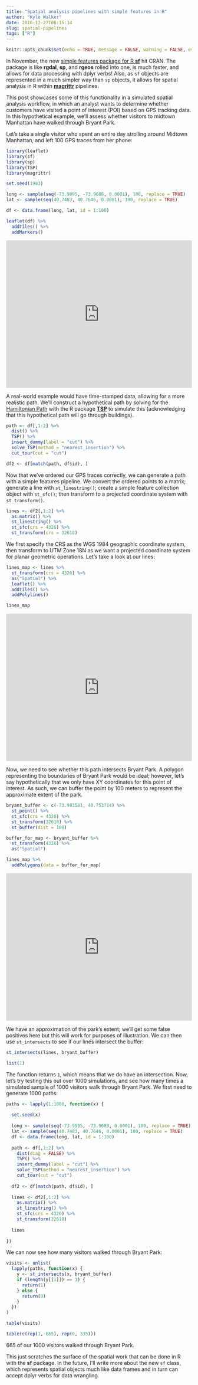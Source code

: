 ```yaml
---
title: "Spatial analysis pipelines with simple features in R"
author: "Kyle Walker"
date: 2016-12-27T06:15:14
slug: spatial-pipelines
tags: ["R"]
---
```


```r
knitr::opts_chunk$set(echo = TRUE, message = FALSE, warning = FALSE, eval = FALSE)
```

In November, the new [simple features package for R __sf__](https://cran.r-project.org/web/packages/sf/index.html) hit CRAN.  The package is like __rgdal__, __sp__, and __rgeos__ rolled into one, is much faster, and allows for data processing with dplyr verbs!  Also, as `sf` objects are represented in a much simpler way than `sp` objects, it allows for spatial analysis in R within [__magrittr__](https://cran.r-project.org/web/packages/magrittr/index.html) pipelines.

This post showcases some of this functionality in a simulated spatial analysis workflow, in which an analyst wants to determine whether customers have visited a point of interest (POI) based on GPS tracking data.  In this hypothetical example, we'll assess whether visitors to midtown Manhattan have walked through Bryant Park.  

Let’s take a single visitor who spent an entire day strolling around Midtown Manhattan, and left 100 GPS traces from her phone:

```r
library(leaflet)
library(sf)
library(sp)
library(TSP)
library(magrittr)

set.seed(1983)

long <- sample(seq(-73.9995, -73.9688, 0.0001), 100, replace = TRUE)
lat <- sample(seq(40.7483, 40.7646, 0.0001), 100, replace = TRUE)

df <- data.frame(long, lat, id = 1:100)

leaflet(df) %>%
  addTiles() %>%
  addMarkers()
```

<iframe src="https://walkerke.github.io/extras/blog/midtown_points.html" frameborder="0" scrolling="no" width="100%" height="400"></iframe>

A real-world example would have time-stamped data, allowing for a more realistic path.  We'll construct a hypothetical path by solving for the [Hamiltonian Path](https://en.wikipedia.org/wiki/Hamiltonian_path) with the R package [__TSP__](https://cran.r-project.org/web/packages/TSP/) to simulate this (acknowledging that this hypothetical path will go through buildings).  

```r
path <- df[,1:2] %>%
  dist() %>%
  TSP() %>%
  insert_dummy(label = "cut") %>%
  solve_TSP(method = "nearest_insertion") %>%
  cut_tour(cut = "cut") 

df2 <- df[match(path, df$id), ] 

```

Now that we've ordered our GPS traces correctly, we can generate a path with a simple features pipeline.  We convert the ordered points to a matrix; generate a line with `st_linestring()`; create a simple feature collection object with `st_sfc()`; then transform to a projected coordinate system with `st_transform()`.  

```r
lines <- df2[,1:2] %>%
  as.matrix() %>%
  st_linestring() %>%
  st_sfc(crs = 4326) %>%
  st_transform(crs = 32618)
```

We first specify the CRS as the WGS 1984 geographic coordinate system, then transform to UTM Zone 18N as we want a projected coordinate system for planar geometric operations.  Let's take a look at our lines:  

```r
lines_map <- lines %>%
  st_transform(crs = 4326) %>%
  as("Spatial") %>%
  leaflet() %>%
  addTiles() %>%
  addPolylines()

lines_map

```

<iframe src="https://walkerke.github.io/extras/blog/midtown_lines.html" frameborder="0" scrolling="no" width="100%" height="400"></iframe>

Now, we need to see whether this path intersects Bryant Park.  A polygon representing the boundaries of Bryant Park would be ideal; however, let's say hypothetically that we only have XY coordinates for this point of interest.  As such, we can buffer the point by 100 meters to represent the approximate extent of the park.  

```r
bryant_buffer <- c(-73.983581, 40.753714) %>%
  st_point() %>%
  st_sfc(crs = 4326) %>%
  st_transform(32618) %>%
  st_buffer(dist = 100)

buffer_for_map <- bryant_buffer %>%
  st_transform(4326) %>%
  as("Spatial")

lines_map %>%
  addPolygons(data = buffer_for_map)
```

<iframe src="https://walkerke.github.io/extras/blog/midtown_buffer.html" frameborder="0" scrolling="no" width="100%" height="400"></iframe>

We have an approximation of the park's extent; we'll get some false positives here but this will work for purposes of illustration.  We can then use `st_intersects` to see if our lines intersect the buffer: 

```r
st_intersects(lines, bryant_buffer)
```
```r
list(1)
```

The function returns `1`, which means that we do have an intersection.  Now, let's try testing this out over 1000 simulations, and see how many times a simulated sample of 1000 visitors walk through Bryant Park.  We first need to generate 1000 paths:  

```r
paths <- lapply(1:1000, function(x) {
  
  set.seed(x)
  
  long <- sample(seq(-73.9995, -73.9688, 0.0001), 100, replace = TRUE)
  lat <- sample(seq(40.7483, 40.7646, 0.0001), 100, replace = TRUE)
  df <- data.frame(long, lat, id = 1:100)
  
  path <- df[,1:2] %>%
    dist(diag = FALSE) %>%
    TSP() %>%
    insert_dummy(label = "cut") %>%
    solve_TSP(method = "nearest_insertion") %>%
    cut_tour(cut = "cut") 
  
  df2 <- df[match(path, df$id), ] 
  
  lines <- df2[,1:2] %>%
    as.matrix() %>%
    st_linestring() %>%
    st_sfc(crs = 4326) %>%
    st_transform(32618)
  
  lines
  
})

```

We can now see how many visitors walked through Bryant Park: 

```r
visits <- unlist(
  lapply(paths, function(x) {
    y <- st_intersects(x, bryant_buffer)
    if (length(y[[1]]) == 1) {
      return(1)
    } else {
      return(0)
    } 
  })
)

table(visits)
```

```r
table(c(rep(1, 665), rep(0, 335)))
```

665 of our 1000 visitors walked through Bryant Park.  

This just scratches the surface of the spatial work that can be done in R with the __sf__ package.  In the future, I'll write more about the new `sf` class, which represents spatial objects much like data frames and in turn can accept dplyr verbs for data wrangling.  
